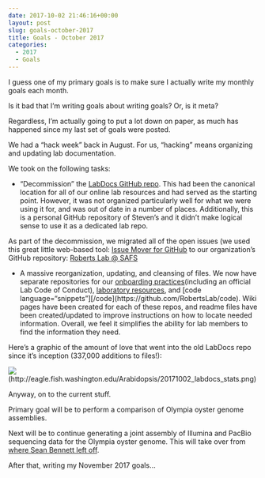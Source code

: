 ```yaml
---
date: 2017-10-02 21:46:16+00:00
layout: post
slug: goals-october-2017
title: Goals - October 2017
categories:
  - 2017
  - Goals
---
```


I guess one of my primary goals is to make sure I actually write my monthly goals each month.

Is it bad that I'm writing goals about writing goals? Or, is it meta?

Regardless, I'm actually going to put a lot down on paper, as much has happened since my last set of goals were posted.

We had a "hack week" back in August. For us, "hacking" means organizing and updating lab documentation.

We took on the following tasks:





  * "Decommission" the [LabDocs GitHub repo](https://github.com/sr320/LabDocs). This had been the canonical location for all of our online lab resources and had served as the starting point. However, it was not organized particularly well for what we were using it for, and was out of date in a number of places. Additionally, this is a personal GitHub repository of Steven's and it didn't make logical sense to use it as a dedicated lab repo.



As part of the decommission, we migrated all of the open issues (we used this great little web-based tool: [Issue Mover for GitHub](https://github-issue-mover.appspot.com/) to our organization's GitHub repository: [Roberts Lab @ SAFS](https://github.com/RobertsLab/)





  * A massive reorganization, updating, and cleansing of files. We now have separate repositories for our [onboarding practices](https://github.com/RobertsLab/onboarding)(including an official Lab Code of Conduct), [laboratory resources](https://github.com/RobertsLab/resources), and [code language="snippets"][/code](https://github.com/RobertsLab/code). Wiki pages have been created for each of these repos, and readme files have been created/updated to improve instructions on how to locate needed information. Overall, we feel it simplifies the ability for lab members to find the information they need.



Here's a graphic of the amount of love that went into the old LabDocs repo since it's inception (337,000 additions to files!):

![](https://eagle.fish.washington.edu/Arabidopsis/20171002_labdocs_stats.png)(http://eagle.fish.washington.edu/Arabidopsis/20171002_labdocs_stats.png)

Anyway, on to the current stuff.

Primary goal will be to perform a comparison of Olympia oyster genome assemblies.

Next will be to continue generating a joint assembly of Illumina and PacBio sequencing data for the Olympia oyster genome. This will take over from [where Sean Bennett left off](https://genefish.wordpress.com/2017/06/27/seans-notebook-mummernucmer-error/).

After that, writing my November 2017 goals...
